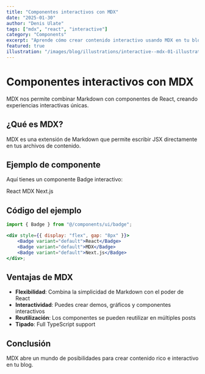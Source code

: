 ```yaml
---
title: "Componentes interactivos con MDX"
date: "2025-01-30"
author: "Denis Ulate"
tags: ["mdx", "react", "interactive"]
category: "Components"
excerpt: "Aprende cómo crear contenido interactivo usando MDX en tu blog"
featured: true
illustration: "/images/blog/illustrations/interactive--mdx-01-illustration.png"
---
```



# Componentes interactivos con MDX

MDX nos permite combinar Markdown con componentes de React, creando experiencias interactivas únicas.

## ¿Qué es MDX?

MDX es una extensión de Markdown que permite escribir JSX directamente en tus archivos de contenido.

## Ejemplo de componente

Aquí tienes un componente Badge interactivo:

<div style={{ display: "flex", gap: "8px", margin: "16px 0" }}>
	<Badge variant="default">React</Badge>
	<Badge variant="default">MDX</Badge>
	<Badge variant="default">Next.js</Badge>
</div>

## Código del ejemplo

```jsx
import { Badge } from "@/components/ui/badge";

<div style={{ display: "flex", gap: "8px" }}>
	<Badge variant="default">React</Badge>
	<Badge variant="default">MDX</Badge>
	<Badge variant="default">Next.js</Badge>
</div>;
```

## Ventajas de MDX

- **Flexibilidad**: Combina la simplicidad de Markdown con el poder de React
- **Interactividad**: Puedes crear demos, gráficos y componentes interactivos
- **Reutilización**: Los componentes se pueden reutilizar en múltiples posts
- **Tipado**: Full TypeScript support

## Conclusión

MDX abre un mundo de posibilidades para crear contenido rico e interactivo en tu blog.

